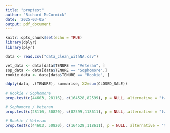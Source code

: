 ```yaml
---
title: "proptest"
author: "Richard McCormick"
date: '2025-03-05'
output: pdf_document
---
```


```r
knitr::opts_chunk$set(echo = TRUE)
library(dplyr)
library(plyr)
```

```r
data <- read.csv("data_clean_withNA.csv")
```

```r
vet_data <- data[data$TENURE == "Veteran", ]
sop_data <- data[data$TENURE == "Sophomore",]
rookie_data <- data[data$TENURE == "Rookie", ]
```

```r
ddply(data, .(TENURE), summarise, X2=sum(CLOSED_SALE))

```

```r
# Rookie / Sophomore
prop.test(c(44603, 28116), c(164528,82599), p = NULL, alternative = "two.sided", correct = TRUE)

```

```r
# Sophomore / Veteran
prop.test(c(28116, 50820), c(82599,118611), p = NULL, alternative = "two.sided", correct = TRUE)
```

```r
# Rookie / Veteran
prop.test(c(44603, 50820), c(164528,118611), p = NULL, alternative = "two.sided", correct = TRUE)
```

